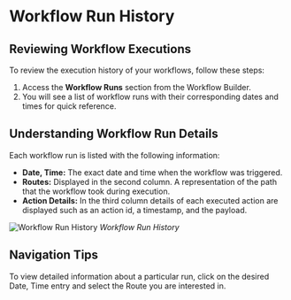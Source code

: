 # Workflow Run History

## Reviewing Workflow Executions

To review the execution history of your workflows, follow these steps:

1. Access the **Workflow Runs** section from the Workflow Builder.
2. You will see a list of workflow runs with their corresponding dates and times for quick reference.

## Understanding Workflow Run Details

Each workflow run is listed with the following information:

-   **Date, Time:** The exact date and time when the workflow was triggered.
-   **Routes:** Displayed in the second column. A representation of the path that the workflow took during execution.
-   **Action Details:** In the third column details of each executed action are displayed such as an action id, a timestamp, and the payload.

![Workflow Run History](../../../img/run_history.png)
_Workflow Run History_

## Navigation Tips

To view detailed information about a particular run, click on the desired Date, Time entry and select the Route you are interested in.
